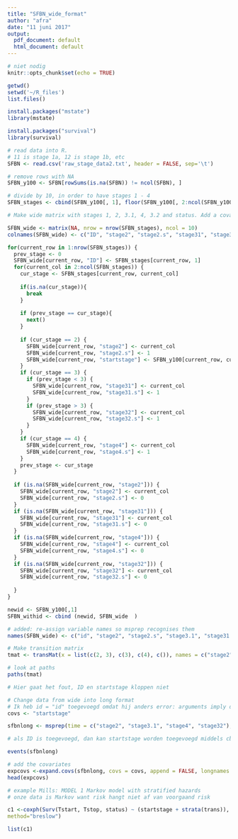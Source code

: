 ```yaml
---
title: "SFBN_wide_format"
author: "afra"
date: "11 juni 2017"
output:
  pdf_document: default
  html_document: default
---
```


```r
# niet nodig
knitr::opts_chunk$set(echo = TRUE)
```

```r
getwd()
setwd('~/R_files')
list.files()
```

```r
install.packages("mstate")
library(mstate)

install.packages("survival")
library(survival)
```

```r
# read data into R. 
# 11 is stage 1a, 12 is stage 1b, etc
SFBN <- read.csv('raw_stage_data2.txt', header = FALSE, sep='\t')
```

```r
# remove rows with NA
SFBN_y100 <- SFBN[rowSums(is.na(SFBN)) != ncol(SFBN), ]
```

```r
# divide by 10, in order to have stages 1 - 4
SFBN_stages <- cbind(SFBN_y100[, 1], floor(SFBN_y100[, 2:ncol(SFBN_y100)] / 10))
```

```r
# Make wide matrix with stages 1, 2, 3.1, 4, 3.2 and status. Add a covariate named startstage, which shows whether the patient started in stage 2a, 2b, 2c or 2d 

SFBN_wide <- matrix(NA, nrow = nrow(SFBN_stages), ncol = 10)
colnames(SFBN_wide) <- c("ID", "stage2", "stage2.s", "stage31", "stage31.s", "stage4", "stage4.s", "stage32", "stage32.s", "startstage")

for(current_row in 1:nrow(SFBN_stages)) {
  prev_stage <- 0
  SFBN_wide[current_row, "ID"] <- SFBN_stages[current_row, 1]
  for(current_col in 2:ncol(SFBN_stages)) {
    cur_stage <- SFBN_stages[current_row, current_col]
    
    if(is.na(cur_stage)){
      break
    }
    
    if (prev_stage == cur_stage){
      next()
    }
    
    if (cur_stage == 2) {
      SFBN_wide[current_row, "stage2"] <- current_col
      SFBN_wide[current_row, "stage2.s"] <- 1
      SFBN_wide[current_row, "startstage"] <- SFBN_y100[current_row, current_col]
    }
    if (cur_stage == 3) {
      if (prev_stage < 3) {
        SFBN_wide[current_row, "stage31"] <- current_col
        SFBN_wide[current_row, "stage31.s"] <- 1
      }
      if (prev_stage > 3) {
        SFBN_wide[current_row, "stage32"] <- current_col
        SFBN_wide[current_row, "stage32.s"] <- 1
      }
    }
    if (cur_stage == 4) {
      SFBN_wide[current_row, "stage4"] <- current_col
      SFBN_wide[current_row, "stage4.s"] <- 1
    }
    prev_stage <- cur_stage
  }
  
  if (is.na(SFBN_wide[current_row, "stage2"])) {
    SFBN_wide[current_row, "stage2"] <- current_col
    SFBN_wide[current_row, "stage2.s"] <- 0
  }
  if (is.na(SFBN_wide[current_row, "stage31"])) {
    SFBN_wide[current_row, "stage31"] <- current_col
    SFBN_wide[current_row, "stage31.s"] <- 0
  }
  if (is.na(SFBN_wide[current_row, "stage4"])) {
    SFBN_wide[current_row, "stage4"] <- current_col
    SFBN_wide[current_row, "stage4.s"] <- 0
  }
  if (is.na(SFBN_wide[current_row, "stage32"])) {
    SFBN_wide[current_row, "stage32"] <- current_col
    SFBN_wide[current_row, "stage32.s"] <- 0
    
  }
}
```

```r
newid <- SFBN_y100[,1]
SFBN_withid <- cbind (newid, SFBN_wide  )
```

```r
# added: re-assign variable names so msprep recognises them
names(SFBN_wide) <- c("id", "stage2", "stage2.s", "stage3.1", "stage31.s", "stage4", "stage4.s", "stage32", "stage32.s", "startstage")


```

```r
# Make transition matrix
tmat <- transMat(x = list(c(2, 3), c(3), c(4), c()), names = c("stage2", "stage31", "stage4", "stage32"))
```

```r
# look at paths
paths(tmat)
```

```r
# Hier gaat het fout, ID en startstage kloppen niet

# Change data from wide into long format 
# Ik heb id = "id" toegevoegd omdat hij anders error: arguments imply differing number of rows: 331, 99 geeft
covs <- "startstage"

sfbnlong <- msprep(time = c("stage2", "stage3.1", "stage4", "stage32"), status = c(  "stage2.s", "stage31.s", "stage4.s", "stage32.s"),  data = SFBN_wide, trans = tmat, id = "id", keep = covs) 

# als ID is toegevoegd, dan kan startstage worden toegevoegd middels cbind. 
```

```r
events(sfbnlong)
```

```r
# add the covariates
expcovs <-expand.covs(sfbnlong, covs = covs, append = FALSE, longnames = FALSE)
head(expcovs)
```


```r
# example Mills: MODEL 1 Markov model with stratified hazards
# onze data is Markov want risk hangt niet af van voorgaand risk

c1 <-coxph(Surv(Tstart, Tstop, status) ~ (startstage + strata(trans)), data=sfbnlong,
method="breslow")

list(c1)
```